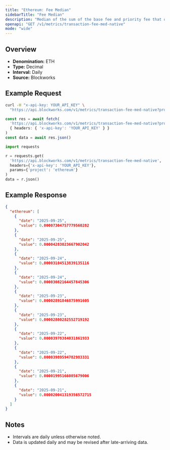 ```yaml
---
title: "Ethereum: Fee Median"
sidebarTitle: "Fee Median"
description: "Median of the sum of the base fee and priority fee that day"
openapi: "GET /v1/metrics/transaction-fee-med-native"
mode: "wide"
---
```


## Overview

- **Denomination:** ETH
- **Type:** Decimal
- **Interval:** Daily
- **Source:** Blockworks

## Example Request

<CodeGroup>

```bash cURL
curl -H "x-api-key: YOUR_API_KEY" \
  "https://api.blockworks.com/v1/metrics/transaction-fee-med-native?project=ethereum"
```

```typescript TypeScript
const res = await fetch(
  'https://api.blockworks.com/v1/metrics/transaction-fee-med-native?project=ethereum',
  { headers: { 'x-api-key': 'YOUR_API_KEY' } }
)
const data = await res.json()
```

```python Python
import requests

r = requests.get(
  'https://api.blockworks.com/v1/metrics/transaction-fee-med-native',
  headers={'x-api-key': 'YOUR_API_KEY'},
  params={'project': 'ethereum'}
)
data = r.json()
```

</CodeGroup>

## Example Response

```json
{
  "ethereum": [
    {
      "date": "2025-09-25",
      "value": 0.00007304757779560282
    },
    {
      "date": "2025-09-25",
      "value": 0.00004283023667902042
    },
    {
      "date": "2025-09-24",
      "value": 0.00003104513839135116
    },
    {
      "date": "2025-09-24",
      "value": 0.00003082164457845306
    },
    {
      "date": "2025-09-23",
      "value": 0.00002891846875991605
    },
    {
      "date": "2025-09-23",
      "value": 0.00002880282552719192
    },
    {
      "date": "2025-09-22",
      "value": 0.00003978384031861933
    },
    {
      "date": "2025-09-22",
      "value": 0.00003989594782983331
    },
    {
      "date": "2025-09-21",
      "value": 0.00001995166085679006
    },
    {
      "date": "2025-09-21",
      "value": 0.000020041319356572715
    }
  ]
}
```

## Notes
- Intervals are daily unless otherwise noted.
- Data is updated daily and may be revised after late-arriving data.